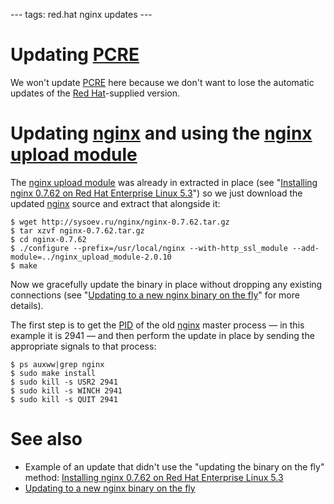 ---
tags: red.hat nginx updates
---
= Updating [[PCRE]] =

We won't update [[PCRE]] here because we don't want to lose the automatic updates of the [[Red Hat]]-supplied version.

= Updating [[nginx]] and using the [[nginx upload module]] =

The [[nginx upload module]] was already in extracted in place (see "[[Installing nginx 0.7.62 on Red Hat Enterprise Linux 5.3]]") so we just download the updated [[nginx]] source and extract that alongside it:

<pre lang="shell">$ wget http://sysoev.ru/nginx/nginx-0.7.62.tar.gz
$ tar xzvf nginx-0.7.62.tar.gz 
$ cd nginx-0.7.62
$ ./configure --prefix=/usr/local/nginx --with-http_ssl_module --add-module=../nginx_upload_module-2.0.10
$ make</pre>

Now we gracefully update the binary in place without dropping any existing connections (see "[[Updating to a new nginx binary on the fly]]" for more details).

The first step is to get the [[PID]] of the old [[nginx]] master process &mdash; in this example it is 2941 &mdash; and then perform the update in place by sending the appropriate signals to that process:

<pre lang="shell">$ ps auxww|grep nginx
$ sudo make install
$ sudo kill -s USR2 2941
$ sudo kill -s WINCH 2941
$ sudo kill -s QUIT 2941</pre>

= See also =

* Example of an update that didn't use the "updating the binary on the fly" method: [[Installing nginx 0.7.62 on Red Hat Enterprise Linux 5.3]]
* [[Updating to a new nginx binary on the fly]]

